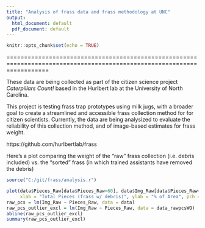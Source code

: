 ```yaml
---
title: "Analysis of frass data and frass methodology at UNC"
output:
  html_document: default
  pdf_document: default
---
```


```r
knitr::opts_chunk$set(echo = TRUE)
```


========================================================================================================================

These data are being collected as part of the citizen science project *Caterpillars Count!* based in the Hurlbert lab at the University of North Carolina.

This project is testing frass trap prototypes using milk jugs, with a broader goal to create a streamlined and accessible frass collection method for for citizen scientists. Currently, the data are being analysized to evaluate the reliability of this collection method, and of image-based estimates for frass weight. 

https://github.com/hurlbertlab/frass

Here's a plot comparing the weight of the "raw" frass collection (i.e. debris included) vs. the "sorted" frass (in which trained assistants have removed the debris)

```r
source("C:/git/frass/analysis.r")
```

```r
plot(data$Pieces_Raw[data$Pieces_Raw<60], data$Img_Raw[data$Pieces_Raw<60], main = "Raw Frass Comparison: # of Pieces vs. % of Area", 
     xlab = "Total Pieces (frass w/ debris)", ylab = "% of Area", pch = 20, cex = 1, col = 'orange')
raw_pcs = lm(Img_Raw ~ Pieces_Raw, data = data)
raw_pcs_outlier_excl = lm(Img_Raw ~ Pieces_Raw, data = data_rawpcsWO)
abline(raw_pcs_outlier_excl)
summary(raw_pcs_outlier_excl)
```